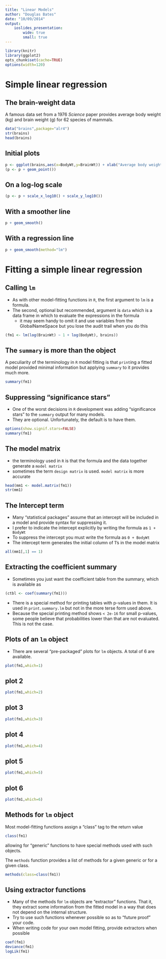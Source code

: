 ```yaml
---
title: "Linear Models"
author: "Douglas Bates"
date: "10/09/2014"
output: 
    ioslides_presentation:
        wide: true
        small: true
---
```

```r
library(knitr)
library(ggplot2)
opts_chunk$set(cache=TRUE)
options(width=120)
```

# Simple linear regression

## The brain-weight data

A famous data set from a 1976 _Science_ paper provides average body weight (kg) and brain weight (g) for 62 species of mammals.
```r
data("brains",package="alr4")
str(brains)
head(brains)
```

## Initial plots
```r
p <- ggplot(brains,aes(x=BodyWt,y=BrainWt)) + xlab("Average body weight (kg)") + ylab("Average brain weight (g)")
(p <- p + geom_point())
```

## On a log-log scale
```r
(p <- p + scale_x_log10() + scale_y_log10())
```

## With a smoother line
```r
p + geom_smooth()
```

## With a regression line
```r
p + geom_smooth(method="lm")
```

# Fitting a simple linear regression

## Calling `lm`

- As with other model-fitting functions in `R`, the first argument to `lm` is a formula.
- The second, optional but recommended, argument is `data` which is a data frame in which to evaluate the expressions in the formula
    + it may seem handy to omit it and use variables from the GlobalNameSpace but you lose the audit trail when you do this
    
```r
(fm1 <- lm(log(BrainWt) ~ 1 + log(BodyWt), brains))
```

## The `summary` is more than the object

A peculiarity of the terminology in `R` model fitting is that `print`ing a fitted model provided minimal information but applying `summary` to it provides much more.
```r
summary(fm1)
```

## Suppressing "significance stars"
- One of the worst decisions in `R` development was adding "significance stars" to the `summary` output for many models.
- They are optional.  Unfortunately, the default is to have them.
```r
options(show.signif.stars=FALSE)
summary(fm1)
```

## The model matrix

- the terminology used in `R` is that the formula and the data together generate a `model matrix`
- sometimes the term `design matrix` is used.  `model matrix` is more accurate
```r
head(mm1 <- model.matrix(fm1))
str(mm1)
```

## The Intercept term

- Many "statistical packages" assume that an intercept will be included in a model and provide syntax for suppressing it.
- I prefer to indicate the intercept explicitly by writing the formula as `1 + BodyWt`
- To suppress the intercept you must write the formula as `0 + BodyWt`
- The intercept term generates the initial column of 1's in the model matrix
```r
all(mm1[,1] == 1)
```

## Extracting the coefficient summary

- Sometimes you just want the coefficient table from the summary, which is available as
```r
(ctbl <- coef(summary(fm1)))
```
- There is a special method for printing tables with p-values in them.  It is used in `print.summary.lm` but not in the more terse form used above.
- Because the special printing method shows `< 2e-16` for small p-values, some people believe that probabilities lower than that are not evaluated.  This is not the case.

## Plots of an `lm` object

- There are several "pre-packaged" plots for `lm` objects.  A total of 6 are available.
```r
plot(fm1,which=1)
```

## plot 2
```r
plot(fm1,which=2)
```

## plot 3
```r
plot(fm1,which=3)
```

## plot 4
```r
plot(fm1,which=4)
```

## plot 5
```r
plot(fm1,which=5)
```

## plot 6
```r
plot(fm1,which=6)
```

## Methods for `lm` object

Most model-fitting functions assign a "class" tag to the return value
```r
class(fm1)
```
allowing for "generic" functions to have special methods used with such objects.

The `methods` function provides a list of methods for a given generic or for a given class.
```r
methods(class=class(fm1))
```

## Using extractor functions
- Many of the methods for `lm` objects are "extractor" functions.  That it, they extract some information from the fitted model in a way that does not depend on the internal structure.
- Try to use such functions whenever possible so as to "future proof" your code.
- When writing code for your own model fitting, provide extractors when possible
```r
coef(fm1)
deviance(fm1)
logLik(fm1)
```



